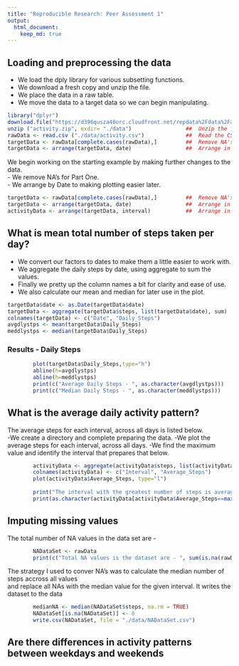 ```yaml
---
title: "Reproducible Research: Peer Assessment 1"
output: 
  html_document:
    keep_md: true
---
```


## Loading and preprocessing the data
- We load the dply library for various subsetting functions.
- We download a fresh copy and unzip the file.
- We place the data in a raw table.
- We move the data to a target data so we can begin manipulating.

```r
library("dplyr")  
download.file("https://d396qusza40orc.cloudfront.net/repdata%2Fdata%2Factivity.zip", "activity.zip")  
unzip ("activity.zip", exdir= "./data")                 ##  Unzip the file.  
rawData <- read.csv ("./data/activity.csv")             ##  Read the CSV Files into a Raw Location  
targetData <- rawData[complete.cases(rawData),]         ##  Remove NA's  
targetData <- arrange(targetData, date)                 ##  Arrange in Date Order  
```

We begin working on the starting example by making further changes to the data.   
- We remove NA's for Part One.   
- We arrange by Date to making plotting easier later.   

```r
targetData <- rawData[complete.cases(rawData),]         ##  Remove NA's   
targetData <- arrange(targetData, date)                 ##  Arrange in Date Order 
activityData <- arrange(targetData, interval)           ##  Arrange in interval Order
```

## What is mean total number of steps taken per day?
- We convert our factors to dates to make them a little easier to work with.
- We aggregate the daily steps by date, using aggregate to sum the values. 
- Finally we pretty up the column names a bit for clarity and ease of use.
- We also calculate our mean and median for later use in the plot.
```r
targetData$date <- as.Date(targetData$date)                             ##  Convert factors to date format.
targetData <- aggregate(targetData$steps, list(targetData$date), sum)   ##  Builds SUM Aggregate
colnames(targetData) <- c("Date", "Daily_Steps")
avgdlystps <- mean(targetData$Daily_Steps)
meddlystps <- median(targetData$Daily_Steps)
```

### Results - Daily Steps
```r
        plot(targetData$Daily_Steps,type="h")  
        abline(h=avgdlystps)  
        abline(h=meddlystps)  
        print(c("Average Daily Steps - ", as.character(avgdlystps)))  
        print(c("Median Daily Steps - ", as.character(meddlystps)))  
```
        
## What is the average daily activity pattern?
The average steps for each interval, across all days is listed below.  
-We create a directory and complete preparing the data.
-We plot the average steps for each interval, across all days.
-We find the maximum value and identify the interval that prepares that below.


```r
        activityData <- aggregate(activityData$steps, list(activityData$interval), mean)
        colnames(activityData) <- c("Interval", "Average_Steps")
        plot(activityData$Average_Steps, type="l")
        
        print("The interval with the greatest number of steps is averaged across all days is")
        print(as.character(activityData[activityData$Average_Steps==max(activityData$Average_Steps),]))
```   

## Imputing missing values
The total number of NA values in the data set are -
```r
        NADataSet <- rawData
        print(c("Total NA values is the dataset are - ", sum(is.na(rawData))))
```
The strategy I used to conver NA's was to calculate the median number of steps accross all values  
and replace all NAs with the median value for the given interval.  It writes the dataset to the data 

```r
        medianNA <- median(NADataSet$steps, na.rm = TRUE)
        NADataSet[is.na(NADataSet)] <- 0
        write.csv(NADataSet, file = "./data/NADataSet.csv")
```
        
        
## Are there differences in activity patterns between weekdays and weekends
